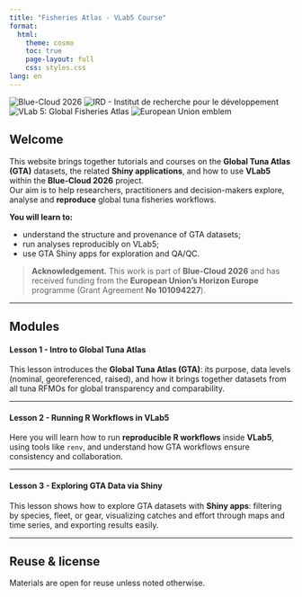 ```yaml
---
title: "Fisheries Atlas - VLab5 Course"
format:
  html:
    theme: cosmo
    toc: true
    page-layout: full
    css: styles.css
lang: en
---
```


<!-- Header logos -->
<div class="partner-logos">
  <img src="assets/logos/logo_blue-cloud_2026.svg" alt="Blue-Cloud 2026" />
  <img src="assets/logos/logo_IRD.svg" alt="IRD - Institut de recherche pour le développement" />
    <img src="assets/logos/logo_VLab5.png" alt="VLab 5: Global Fisheries Atlas" />
  <img src="assets/logos/eu-emblem.avif" alt="European Union emblem" />
</div>

## Welcome

This website brings together tutorials and courses on the **Global Tuna Atlas (GTA)** datasets, the related **Shiny applications**, and how to use **VLab5** within the **Blue-Cloud 2026** project.  
Our aim is to help researchers, practitioners and decision-makers explore, analyse and **reproduce** global tuna fisheries workflows.

**You will learn to:**

- understand the structure and provenance of GTA datasets;
- run analyses reproducibly on VLab5;
- use GTA Shiny apps for exploration and QA/QC.


> **Acknowledgement.** This work is part of **Blue-Cloud 2026** and has received funding from the **European Union’s Horizon Europe** programme (Grant Agreement **No 101094227**). 

---

## Modules

#### Lesson 1 - Intro to Global Tuna Atlas

This lesson introduces the **Global Tuna Atlas (GTA)**: its purpose, data levels (nominal, georeferenced, raised), and how it brings together datasets from all tuna RFMOs for global transparency and comparability.

---

#### Lesson 2 - Running R Workflows in VLab5

Here you will learn how to run **reproducible R workflows** inside **VLab5**, using tools like `renv`, and understand how GTA workflows ensure consistency and collaboration.

---

#### Lesson 3 - Exploring GTA Data via Shiny

This lesson shows how to explore GTA datasets with **Shiny apps**: filtering by species, fleet, or gear, visualizing catches and effort through maps and time series, and exporting results easily.


---

## Reuse & license

Materials are open for reuse unless noted otherwise.

